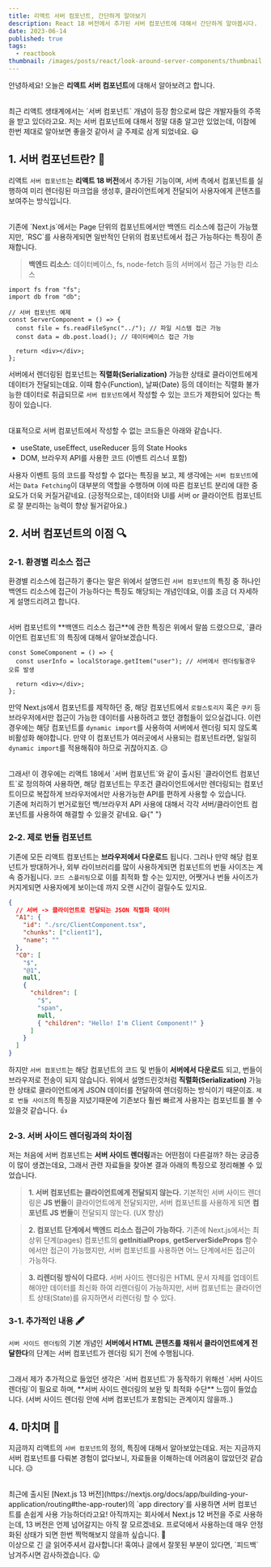 ```yaml
---
title: 리액트 서버 컴포넌트, 간단하게 알아보기
description: React 18 버전에서 추가된 서버 컴포넌트에 대해서 간단하게 알아봅시다.
date: 2023-06-14
published: true
tags:
  - reactbook
thumbnail: /images/posts/react/look-around-server-components/thumbnail.png
---
```


안녕하세요! 오늘은 **리액트 서버 컴포넌트**에 대해서 알아보려고 합니다.

<br />
최근 리액트 생태계에서는 `서버 컴포넌트` 개념이 등장 함으로써 많은 개발자들의 주목을
받고 있더라고요. 저는 서버 컴포넌트에 대해서 정말 대충 알고만 있었는데, 이참에 한번
제대로 알아보면 좋을것 같아서 글 주제로 삼게 되었네요. 😃

## 1. 서버 컴포넌트란? 🤔

리액트 `서버 컴포넌트`는 **리액트 18 버전**에서 추가된 기능이며, 서버 측에서 컴포넌트를 실행하여 미리 렌더링된 마크업을 생성후, 클라이언트에게 전달되어 사용자에게 콘텐츠를 보여주는 방식입니다.

<br />
기존에 `Next.js`에서는 Page 단위의 컴포넌트에서만 백엔드 리소스에 접근이 가능했지만,
`RSC`를 사용하게되면 일반적인 단위의 컴포넌트에서 접근 가능하다는 특징이 존재합니다.

> **백엔드 리소스**: 데이터베이스, fs, node-fetch 등의 서버에서 접근 가능한 리소스

```tsx
import fs from "fs";
import db from "db";

// 서버 컴포넌트 예제
const ServerComponent = () => {
  const file = fs.readFileSync("../"); // 파일 시스템 접근 가능
  const data = db.post.load(); // 데이터베이스 접근 가능

  return <div></div>;
};
```

서버에서 렌더링된 컴포넌트는 **직렬화(Serialization)** 가능한 상태로 클라이언트에게 데이터가 전달되는데요. 이때 함수(Function), 날짜(Date) 등의 데이터는 직렬화 불가능한 데이터로 취급되므로 `서버 컴포넌트`에서 작성할 수 있는 코드가 제한되어 있다는 특징이 있습니다.

<br />
대표적으로 서버 컴포넌트에서 작성할 수 없는 코드들은 아래와 같습니다.

- useState, useEffect, useReducer 등의 State Hooks
- DOM, 브라우저 API를 사용한 코드 (이벤트 리스너 포함)

사용자 이벤트 등의 코드를 작성할 수 없다는 특징을 보고, 제 생각에는 `서버 컴포넌트`에서는 `Data Fetching`이 대부분의 역할을 수행하며 이에 따른 컴포넌트 분리에 대한 중요도가 더욱 커질거같네요.
(긍정적으로는, 데이터와 UI를 서버 or 클라이언트 컴포넌트로 잘 분리하는 능력이 향상 될거같아요.)

## 2. 서버 컴포넌트의 이점 🔍

### 2-1. 환경별 리소스 접근

환경별 리소스에 접근하기 좋다는 말은 위에서 설명드린 `서버 컴포넌트`의 특징 중 하나인 백엔드 리소스에 접근이 가능하다는 특징도 해당되는 개념인데요, 이를 조금 더 자세하게 설명드리려고 합니다.

<br />
서버 컴포넌트의 **백엔드 리소스 접근**에 관한 특징은 위에서 말씀 드렸으므로, `클라이언트
컴포넌트`의 특징에 대해서 알아보겠습니다.

```tsx
const SomeComponent = () => {
  const userInfo = localStorage.getItem("user"); // 서버에서 렌더링될경우 오류 발생

  return <div></div>;
};
```

만약 Next.js에서 컴포넌트를 제작하던 중, 해당 컴포넌트에서 `로컬스토리지` 혹은 `쿠키` 등 브라우저에서만 접근이 가능한 데이터를 사용하려고 했던 경험들이 있으실겁니다.
이런 경우에는 해당 컴포넌트를 `dynamic import`를 사용하여 서버에서 렌더링 되지 않도록 비활성화 해야합니다. 만약 이 컴포넌트가 여러곳에서 사용되는 컴포넌트라면, 일일히 `dynamic import`를 적용해줘야 하므로 귀찮아지죠. 😥

<br />
그래서! 이 경우에는 리액트 18에서 `서버 컴포넌트`와 같이 출시된 `클라이언트 컴포넌트`로
정의하여 사용하면, 해당 컴포넌트는 무조건 클라이언트에서만 렌더링되는 컴포넌트이므로
복잡하게 브라우저에서만 사용가능한 API를 편하게 사용할 수 있습니다.
<br />
기존에 처리하기 번거로웠던 백/브라우저 API 사용에 대해서 각각 서버/클라이언트 컴포넌트를
사용하여 해결할 수 있을것 같네요. 😃{" "}

### 2-2. 제로 번들 컴포넌트

기존에 모든 리액트 컴포넌트는 **브라우저에서 다운로드** 됩니다. 그러나 만약 해당 컴포넌트가 방대하거나, 외부 라이브러리를 많이 사용하게되면 컴포넌트의 번들 사이즈는 계속 증가됩니다. `코드 스플리팅`으로 이를 최적화 할 수는 있지만, 어쨋거나 번들 사이즈가 커지게되면 사용자에게 보이는데 까지 오랜 시간이 걸릴수도 있지요.

```json
{
  // 서버 -> 클라이언트로 전달되는 JSON 직렬화 데이터
  "A1": {
    "id": "./src/ClientComponent.tsx",
    "chunks": ["client1"],
    "name": ""
  },
  "C0": [
    "$",
    "@1",
    null,
    {
      "children": [
        "$",
        "span",
        null,
        { "children": "Hello! I'm Client Component!" }
      ]
    }
  ]
}
```

하지만 `서버 컴포넌트`는 해당 컴포넌트의 코드 및 번들이 **서버에서 다운로드** 되고, 번들이 브라우저로 전송이 되지 않습니다. 위에서 설명드린것처럼 **직렬화(Serialization)** 가능한 상태로 클라이언트에게 JSON 데이터를 전달하여 렌더링하는 방식이기 때문이죠. `제로 번들 사이즈`의 특징을 지녔기때문에 기존보다 훨씬 빠르게 사용자는 컴포넌트를 볼 수 있을것 같습니다. 👍

### 2-3. 서버 사이드 렌더링과의 차이점

저는 처음에 서버 컴포넌트는 **서버 사이드 렌더링**과는 어떤점이 다른걸까? 하는 궁금증이 많이 생겼는데요, 그래서 관련 자료들을 찾아본 결과 아래의 특징으로 정리해볼 수 있었습니다.

> **1. 서버 컴포넌트는 클라이언트에게 전달되지 않는다.**
> 기본적인 서버 사이드 렌더링은 **JS 번들**이 클라이언트에게 전달되지만, 서버 컴포넌트를 사용하게 되면 **컴포넌트 JS 번들**이 전달되지 않는다. (UX 향상)

> **2. 컴포넌트 단계에서 백엔드 리소스 접근이 가능하다.**
> 기존에 Next.js에서는 최상위 단계(pages) 컴포넌트의 **getInitialProps**, **getServerSideProps** 함수에서만 접근이 가능했지만, 서버 컴포넌트를 사용하면 어느 단계에서든 접근이 가능하다.

> **3. 리렌더링 방식이 다르다.**
> 서버 사이드 렌더링은 HTML 문서 자체를 업데이트 해야만 데이터를 최신화 하여 리렌더링이 가능하지만, 서버 컴포넌트는 클라이언트 상태(State)를 유지하면서 리렌더링 할 수 있다.

### 3-1. 추가적인 내용 🖋️

`서버 사이드 렌더링`의 기본 개념인 **서버에서 HTML 콘텐츠를 채워서 클라이언트에게 전달한다**의 단계는 서버 컴포넌트가 렌더링 되기 전에 수행됩니다.

<br />
그래서 제가 추가적으로 들었던 생각은 `서버 컴포넌트`가 동작하기 위해선 `서버 사이드
렌더링`이 필요로 하며, **서버 사이드 렌더링의 보완 및 최적화 수단** 느낌이 들었습니다.
(서버 사이드 렌더링 안에 서버 컴포넌트가 포함되는 관계이지 않을까..)

## 4. 마치며 📌

지금까지 리액트의 `서버 컴포넌트`의 정의, 특징에 대해서 알아보았는데요. 저는 지금까지 서버 컴포넌트를 다뤄본 경험이 없다보니, 자료들을 이해하는데 어려움이 많았던것 같습니다. 😥

<br />
최근에 출시된 [Next.js 13 버전](https://nextjs.org/docs/app/building-your-application/routing#the-app-router)의
`app directory`를 사용하면 서버 컴포넌트를 손쉽게 사용 가능하더라고요! 아직까지는
회사에서 Next.js 12 버전을 주로 사용하는데, 13 버전은 언제 넘어갈지는 아직 잘 모르겠네요.
프로덕에서 사용하는데 매우 안정화된 상태가 되면 한번 찍먹해보지 않을까 싶습니다.
🤔
<br />
이상으로 긴 글 읽어주셔서 감사합니다! 혹여나 글에서 잘못된 부분이 있다면, `피드백`
남겨주시면 감사하겠습니다. 😛
